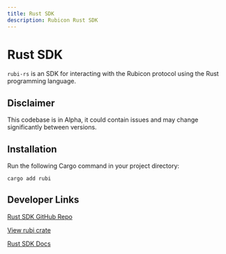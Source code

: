 ```yaml
---
title: Rust SDK
description: Rubicon Rust SDK
---
```


# Rust SDK

`rubi-rs` is an SDK for interacting with the Rubicon protocol using the Rust programming language.

## Disclaimer
This codebase is in Alpha, it could contain issues and may change significantly between versions.

## Installation
Run the following Cargo command in your project directory:

```
cargo add rubi
```

## Developer Links
[Rust SDK GitHub Repo](https://github.com/RubiconDeFi/rubi-rs/)

[View rubi crate](https://crates.io/crates/rubi)

[Rust SDK Docs](https://docs.rs/rubi/)
